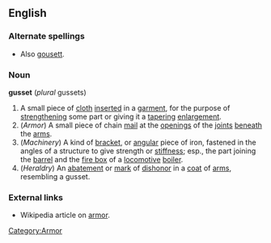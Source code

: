 ==English==
===Alternate spellings===
* Also [[gousett]].
===Noun===
'''gusset''' (''plural'' gussets)
#A small piece of [[cloth]] [[insert]]ed in a [[garment]], for the purpose of [[strengthen]]ing some part or giving it a [[taper]]ing [[enlargement]].
#(''Armor'') [[Category:Armor]] A small piece of chain [[mail]] at the [[opening]]s of the [[joint]]s [[beneath]] the [[arm]]s.
#(''Machinery'') A kind of [[bracket]], or [[angular]] piece of iron, fastened in the angles of a structure to give strength or [[stiffness]]; esp., the part joining the [[barrel]] and the [[fire box]] of a [[locomotive]] [[boiler]].
#(''Heraldry'') An [[abatement]] or [[mark]] of [[dishonor]] in a [[coat]] of [[arms]], resembling a gusset.
===External links===
*Wikipedia article on [[w:armor|armor]].
